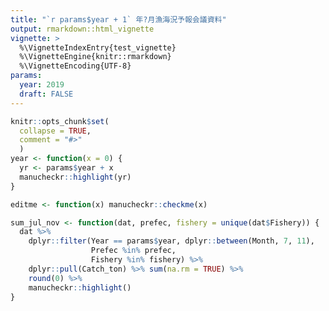 ```yaml
---
title: "`r params$year + 1` 年?月漁海況予報会議資料"
output: rmarkdown::html_vignette
vignette: >
  %\VignetteIndexEntry{test_vignette}
  %\VignetteEngine{knitr::rmarkdown}
  %\VignetteEncoding{UTF-8}
params:
  year: 2019
  draft: FALSE
---
```


```r
knitr::opts_chunk$set(
  collapse = TRUE,
  comment = "#>"
  )
year <- function(x = 0) {
  yr <- params$year + x
  manucheckr::highlight(yr)
}

editme <- function(x) manucheckr::checkme(x)

sum_jul_nov <- function(dat, prefec, fishery = unique(dat$Fishery)) {
  dat %>%
    dplyr::filter(Year == params$year, dplyr::between(Month, 7, 11),
                  Prefec %in% prefec,
                  Fishery %in% fishery) %>%
    dplyr::pull(Catch_ton) %>% sum(na.rm = TRUE) %>%
    round(0) %>%
    manucheckr::highlight()
}
```
